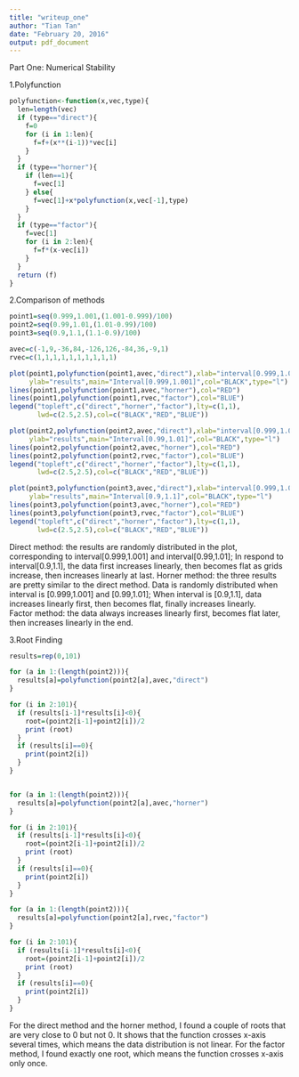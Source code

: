 ```yaml
---
title: "writeup_one"
author: "Tian Tan"
date: "February 20, 2016"
output: pdf_document
---
```

Part One: Numerical Stability

1.Polyfunction
```r
polyfunction<-function(x,vec,type){
  len=length(vec)
  if (type=="direct"){
    f=0
    for (i in 1:len){
      f=f+(x**(i-1))*vec[i]
    }
  }
  if (type=="horner"){
    if (len==1){
      f=vec[1]
    } else{
      f=vec[1]+x*polyfunction(x,vec[-1],type)
    }
  }
  if (type=="factor"){
    f=vec[1]
    for (i in 2:len){
      f=f*(x-vec[i])
    }     
  }
  return (f)
}
```

2.Comparison of methods
```r
point1=seq(0.999,1.001,(1.001-0.999)/100)
point2=seq(0.99,1.01,(1.01-0.99)/100)
point3=seq(0.9,1.1,(1.1-0.9)/100)

avec=c(-1,9,-36,84,-126,126,-84,36,-9,1)
rvec=c(1,1,1,1,1,1,1,1,1,1)

plot(point1,polyfunction(point1,avec,"direct"),xlab="interval[0.999,1.001]",
     ylab="results",main="Interval[0.999,1.001]",col="BLACK",type="l")
lines(point1,polyfunction(point1,avec,"horner"),col="RED")
lines(point1,polyfunction(point1,rvec,"factor"),col="BLUE")
legend("topleft",c("direct","horner","factor"),lty=c(1,1),
       lwd=c(2.5,2.5),col=c("BLACK","RED","BLUE"))

plot(point2,polyfunction(point2,avec,"direct"),xlab="interval[0.999,1.001]",
     ylab="results",main="Interval[0.99,1.01]",col="BLACK",type="l")
lines(point2,polyfunction(point2,avec,"horner"),col="RED")
lines(point2,polyfunction(point2,rvec,"factor"),col="BLUE")
legend("topleft",c("direct","horner","factor"),lty=c(1,1),
       lwd=c(2.5,2.5),col=c("BLACK","RED","BLUE"))

plot(point3,polyfunction(point3,avec,"direct"),xlab="interval[0.999,1.001]",
     ylab="results",main="Interval[0.9,1.1]",col="BLACK",type="l")
lines(point3,polyfunction(point3,avec,"horner"),col="RED")
lines(point3,polyfunction(point3,rvec,"factor"),col="BLUE")
legend("topleft",c("direct","horner","factor"),lty=c(1,1),
       lwd=c(2.5,2.5),col=c("BLACK","RED","BLUE"))
```
Direct method: the results are randomly distributed in the plot, corresponding to interval[0.999,1.001] and interval[0.99,1.01]; In respond to interval[0.9,1.1], the data first increases linearly, then becomes flat as grids increase, then increases linearly at last.
Horner method: the three results are pretty similar to the direct method. Data is randomly distributed when interval is [0.999,1.001] and [0.99,1.01]; When interval is [0.9,1.1], data increases linearly first, then becomes flat, finally increases linearly.  
Factor method: the data always increases linearly first, becomes flat later, then increases linearly in the end. 

3.Root Finding
```r
results=rep(0,101)

for (a in 1:(length(point2))){
  results[a]=polyfunction(point2[a],avec,"direct")
}

for (i in 2:101){
  if (results[i-1]*results[i]<0){
    root=(point2[i-1]+point2[i])/2
    print (root)
  }
  if (results[i]==0){
    print(point2[i])
  }
}


for (a in 1:(length(point2))){
  results[a]=polyfunction(point2[a],avec,"horner")
}

for (i in 2:101){
  if (results[i-1]*results[i]<0){
    root=(point2[i-1]+point2[i])/2
    print (root)
  }
  if (results[i]==0){
    print(point2[i])
  }
}

for (a in 1:(length(point2))){
  results[a]=polyfunction(point2[a],rvec,"factor")
}

for (i in 2:101){
  if (results[i-1]*results[i]<0){
    root=(point2[i-1]+point2[i])/2
    print (root)
  }
  if (results[i]==0){
    print(point2[i])
  }
}
```
For the direct method and the horner method, I found a couple of roots that are very close to 0 but not 0. It shows that the function crosses x-axis several times, which means the data distribution is not linear.
For the factor method, I found exactly one root, which means the function crosses x-axis only once. 